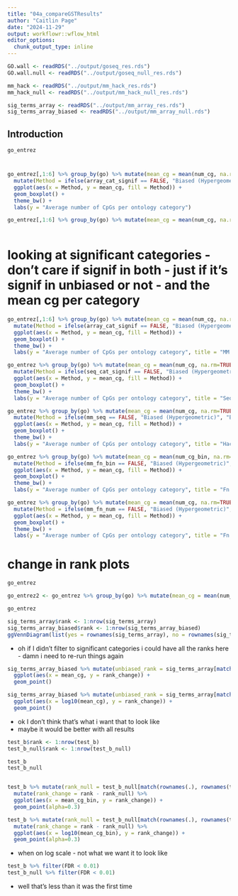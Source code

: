 ```yaml
---
title: "04a_compareGSTResults"
author: "Caitlin Page"
date: "2024-11-29"
output: workflowr::wflow_html
editor_options:
  chunk_output_type: inline
---
```


```r
GO.wall <- readRDS("../output/goseq_res.rds")
GO.wall.null <- readRDS("../output/goseq_null_res.rds")

mm_hack <- readRDS("../output/mm_hack_res.rds")
mm_hack_null <- readRDS("../output/mm_hack_null_res.rds")

sig_terms_array <- readRDS("../output/mm_array_res.rds")
sig_terms_array_biased <- readRDS("../output/mm_array_null.rds")
```


## Introduction
```r
go_entrez
```
# 
```r
go_entrez[,1:6] %>% group_by(go) %>% mutate(mean_cg = mean(num_cg, na.rm=TRUE)) %>% distinct(go, array_cat_signif, array_cat_signif_bias, mean_cg) %>% filter(array_cat_signif_bias == TRUE) %>% 
  mutate(Method = ifelse(array_cat_signif == FALSE, "Biased (Hypergeometric)", "Bias corrected (Wallenius)")) %>%
  ggplot(aes(x = Method, y = mean_cg, fill = Method)) +
  geom_boxplot() +
  theme_bw() +
  labs(y = "Average number of CpGs per ontology category")
```
```r
go_entrez[,1:6] %>% group_by(go) %>% mutate(mean_cg = mean(num_cg, na.rm=TRUE)) %>% distinct(go, array_cat_signif, array_cat_signif_bias, mean_cg) %>%
  
```

# looking at significant categories - don't care if signif in both - just if it's signif in unbiased or not - and the mean cg per category
```r
go_entrez[,1:6] %>% group_by(go) %>% mutate(mean_cg = mean(num_cg, na.rm=TRUE)) %>% distinct(go, array_cat_signif, array_cat_signif_bias, mean_cg) %>% filter(array_cat_signif_bias == TRUE | array_cat_signif == TRUE) %>%
  mutate(Method = ifelse(array_cat_signif == FALSE, "Biased (Hypergeometric)", "Bias corrected (Wallenius)")) %>%
  ggplot(aes(x = Method, y = mean_cg, fill = Method)) +
  geom_boxplot() +
  theme_bw() +
  labs(y = "Average number of CpGs per ontology category", title = "MM Array")

go_entrez %>% group_by(go) %>% mutate(mean_cg = mean(num_cg, na.rm=TRUE)) %>% distinct(go, seq_cat_signif, seq_cat_signif_bias, mean_cg) %>% filter(seq_cat_signif_bias == TRUE | seq_cat_signif == TRUE) %>%
  mutate(Method = ifelse(seq_cat_signif == FALSE, "Biased (Hypergeometric)", "Bias corrected (Wallenius)")) %>%
  ggplot(aes(x = Method, y = mean_cg, fill = Method)) +
  geom_boxplot() +
  theme_bw() +
  labs(y = "Average number of CpGs per ontology category", title = "Seq Goseq")

go_entrez %>% group_by(go) %>% mutate(mean_cg = mean(num_cg, na.rm=TRUE)) %>% distinct(go, mm_seq, mm_seq_null, mean_cg) %>% filter(mm_seq == TRUE | mm_seq_null == TRUE) %>%
  mutate(Method = ifelse(mm_seq == FALSE, "Biased (Hypergeometric)", "Bias corrected (Wallenius)")) %>%
  ggplot(aes(x = Method, y = mean_cg, fill = Method)) +
  geom_boxplot() +
  theme_bw() +
  labs(y = "Average number of CpGs per ontology category", title = "Hacked MM")

go_entrez %>% group_by(go) %>% mutate(mean_cg = mean(num_cg_bin, na.rm=TRUE)) %>% distinct(go, mm_fn_bin, mm_fn_bin_null, mean_cg) %>% filter(mm_fn_bin == TRUE | mm_fn_bin_null == TRUE) %>%
  mutate(Method = ifelse(mm_fn_bin == FALSE, "Biased (Hypergeometric)", "Bias corrected (Wallenius)")) %>%
  ggplot(aes(x = Method, y = mean_cg, fill = Method)) +
  geom_boxplot() +
  theme_bw() +
  labs(y = "Average number of CpGs per ontology category", title = "Fn MM cg_bin")

go_entrez %>% group_by(go) %>% mutate(mean_cg = mean(num_cg, na.rm=TRUE)) %>% distinct(go, mm_fn_num, mm_fn_num_null, mean_cg) %>% filter(mm_fn_num == TRUE | mm_fn_num_null == TRUE) %>%
  mutate(Method = ifelse(mm_fn_num == FALSE, "Biased (Hypergeometric)", "Bias corrected (Wallenius)")) %>%
  ggplot(aes(x = Method, y = mean_cg, fill = Method)) +
  geom_boxplot() +
  theme_bw() +
  labs(y = "Average number of CpGs per ontology category", title = "Fn MM num_cg")
```
# change in rank plots
```r
go_entrez
```
```r
go_entrez2 <- go_entrez %>% group_by(go) %>% mutate(mean_cg = mean(num_cg, na.rm=TRUE), mean_cg_bin = mean(num_cg_bin, na.rm=TRUE)) %>% ungroup() %>% distinct(go, mean_cg, mean_cg_bin) %>% data.frame()
```
```r
go_entrez
```


```r
sig_terms_array$rank <- 1:nrow(sig_terms_array)
sig_terms_array_biased$rank <- 1:nrow(sig_terms_array_biased)
ggVennDiagram(list(yes = rownames(sig_terms_array), no = rownames(sig_terms_array_biased)))
```
- oh if I didn't filter to significant categories i could have all the ranks here - damn i need to re-run things again
```r
sig_terms_array_biased %>% mutate(unbiased_rank = sig_terms_array[match(rownames(.), rownames(sig_terms_array)), "rank"], mean_cg = go_entrez2[match(rownames(.), go_entrez2$go), "mean_cg"]) %>% mutate(rank_change = unbiased_rank - rank) %>%
  ggplot(aes(x = mean_cg, y = rank_change)) +
  geom_point()

sig_terms_array_biased %>% mutate(unbiased_rank = sig_terms_array[match(rownames(.), rownames(sig_terms_array)), "rank"], mean_cg = go_entrez2[match(rownames(.), go_entrez2$go), "mean_cg"]) %>% mutate(rank_change = unbiased_rank - rank) %>%
  ggplot(aes(x = log10(mean_cg), y = rank_change)) +
  geom_point()
```
- ok I don't think that's what i want that to look like
- maybe it would be better with all results


```r
test_b$rank <- 1:nrow(test_b)
test_b_null$rank <- 1:nrow(test_b_null)
```
```r
test_b
test_b_null
```
```r

```

```r
test_b %>% mutate(rank_null = test_b_null[match(rownames(.), rownames(test_b_null)), "rank"], mean_cg_bin = go_entrez2[match(rownames(.), go_entrez2$go), "mean_cg_bin"]) %>% 
  mutate(rank_change = rank - rank_null) %>%
  ggplot(aes(x = mean_cg_bin, y = rank_change)) +
  geom_point(alpha=0.3)

test_b %>% mutate(rank_null = test_b_null[match(rownames(.), rownames(test_b_null)), "rank"], mean_cg_bin = go_entrez2[match(rownames(.), go_entrez2$go), "mean_cg_bin"]) %>% 
  mutate(rank_change = rank - rank_null) %>%
  ggplot(aes(x = log10(mean_cg_bin), y = rank_change)) +
  geom_point(alpha=0.3)
```

- when on log scale - not what we want it to look like
```r
test_b %>% filter(FDR < 0.01)
test_b_null %>% filter(FDR < 0.01)
```
- well that's less than it was the first time
